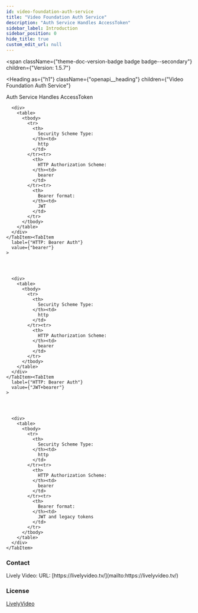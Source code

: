 ```yaml
---
id: video-foundation-auth-service
title: "Video Foundation Auth Service"
description: "Auth Service Handles AccessToken"
sidebar_label: Introduction
sidebar_position: 0
hide_title: true
custom_edit_url: null
---
```



<span
  className={"theme-doc-version-badge badge badge--secondary"}
  children={"Version: 1.5.7"}
>
</span>

<Heading
  as={"h1"}
  className={"openapi__heading"}
  children={"Video Foundation Auth Service"}
>
</Heading>



Auth Service Handles AccessToken

<div
  style={{"marginBottom":"2rem"}}
>
  <Heading
    id={"authentication"}
    as={"h2"}
    className={"openapi-tabs__heading"}
    children={"Authentication"}
  >
  </Heading><SchemaTabs
    className={"openapi-tabs__security-schemes"}
  >
    <TabItem
      label={"HTTP: Bearer Auth"}
      value={"JWT"}
    >
      
      
      
      
      <div>
        <table>
          <tbody>
            <tr>
              <th>
                Security Scheme Type:
              </th><td>
                http
              </td>
            </tr><tr>
              <th>
                HTTP Authorization Scheme:
              </th><td>
                bearer
              </td>
            </tr><tr>
              <th>
                Bearer format:
              </th><td>
                JWT
              </td>
            </tr>
          </tbody>
        </table>
      </div>
    </TabItem><TabItem
      label={"HTTP: Bearer Auth"}
      value={"bearer"}
    >
      
      
      
      
      <div>
        <table>
          <tbody>
            <tr>
              <th>
                Security Scheme Type:
              </th><td>
                http
              </td>
            </tr><tr>
              <th>
                HTTP Authorization Scheme:
              </th><td>
                bearer
              </td>
            </tr>
          </tbody>
        </table>
      </div>
    </TabItem><TabItem
      label={"HTTP: Bearer Auth"}
      value={"JWT+bearer"}
    >
      
      
      
      
      <div>
        <table>
          <tbody>
            <tr>
              <th>
                Security Scheme Type:
              </th><td>
                http
              </td>
            </tr><tr>
              <th>
                HTTP Authorization Scheme:
              </th><td>
                bearer
              </td>
            </tr><tr>
              <th>
                Bearer format:
              </th><td>
                JWT and legacy tokens
              </td>
            </tr>
          </tbody>
        </table>
      </div>
    </TabItem>
  </SchemaTabs>
</div><div
  style={{"display":"flex","flexDirection":"column","marginBottom":"var(--ifm-paragraph-margin-bottom)"}}
>
  <h3
    style={{"marginBottom":"0.25rem"}}
  >
    Contact
  </h3><span>
    Lively Video: 
  </span><span>
    URL: [https://livelyvideo.tv/](mailto:https://livelyvideo.tv/)
  </span>
</div><div
  style={{"marginBottom":"var(--ifm-paragraph-margin-bottom)"}}
>
  <h3
    style={{"marginBottom":"0.25rem"}}
  >
    License
  </h3><a
    href={"https://www.livelyvideo.tv/"}
  >
    LivelyVideo
  </a>
</div>
      
